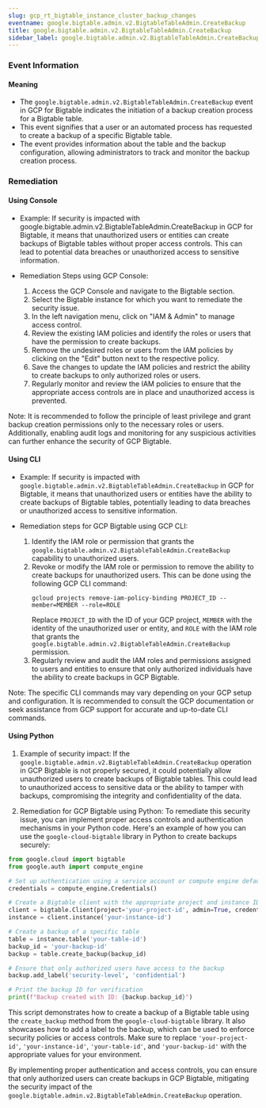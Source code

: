 ```yaml
--- 
slug: gcp_rt_bigtable_instance_cluster_backup_changes
eventname: google.bigtable.admin.v2.BigtableTableAdmin.CreateBackup
title: google.bigtable.admin.v2.BigtableTableAdmin.CreateBackup
sidebar_label: google.bigtable.admin.v2.BigtableTableAdmin.CreateBackup
---
```

                       
### Event Information

#### Meaning

- The `google.bigtable.admin.v2.BigtableTableAdmin.CreateBackup` event in GCP for Bigtable indicates the initiation of a backup creation process for a Bigtable table.
- This event signifies that a user or an automated process has requested to create a backup of a specific Bigtable table.
- The event provides information about the table and the backup configuration, allowing administrators to track and monitor the backup creation process.

### Remediation

#### Using Console

- Example: If security is impacted with google.bigtable.admin.v2.BigtableTableAdmin.CreateBackup in GCP for Bigtable, it means that unauthorized users or entities can create backups of Bigtable tables without proper access controls. This can lead to potential data breaches or unauthorized access to sensitive information.

- Remediation Steps using GCP Console:
  1. Access the GCP Console and navigate to the Bigtable section.
  2. Select the Bigtable instance for which you want to remediate the security issue.
  3. In the left navigation menu, click on "IAM & Admin" to manage access control.
  4. Review the existing IAM policies and identify the roles or users that have the permission to create backups.
  5. Remove the undesired roles or users from the IAM policies by clicking on the "Edit" button next to the respective policy.
  6. Save the changes to update the IAM policies and restrict the ability to create backups to only authorized roles or users.
  7. Regularly monitor and review the IAM policies to ensure that the appropriate access controls are in place and unauthorized access is prevented.

Note: It is recommended to follow the principle of least privilege and grant backup creation permissions only to the necessary roles or users. Additionally, enabling audit logs and monitoring for any suspicious activities can further enhance the security of GCP Bigtable.

#### Using CLI

- Example: If security is impacted with `google.bigtable.admin.v2.BigtableTableAdmin.CreateBackup` in GCP for Bigtable, it means that unauthorized users or entities have the ability to create backups of Bigtable tables, potentially leading to data breaches or unauthorized access to sensitive information.

- Remediation steps for GCP Bigtable using GCP CLI:
  1. Identify the IAM role or permission that grants the `google.bigtable.admin.v2.BigtableTableAdmin.CreateBackup` capability to unauthorized users.
  2. Revoke or modify the IAM role or permission to remove the ability to create backups for unauthorized users. This can be done using the following GCP CLI command:
     ```
     gcloud projects remove-iam-policy-binding PROJECT_ID --member=MEMBER --role=ROLE
     ```
     Replace `PROJECT_ID` with the ID of your GCP project, `MEMBER` with the identity of the unauthorized user or entity, and `ROLE` with the IAM role that grants the `google.bigtable.admin.v2.BigtableTableAdmin.CreateBackup` permission.
  3. Regularly review and audit the IAM roles and permissions assigned to users and entities to ensure that only authorized individuals have the ability to create backups in GCP Bigtable.

Note: The specific CLI commands may vary depending on your GCP setup and configuration. It is recommended to consult the GCP documentation or seek assistance from GCP support for accurate and up-to-date CLI commands.

#### Using Python

1. Example of security impact: If the `google.bigtable.admin.v2.BigtableTableAdmin.CreateBackup` operation in GCP Bigtable is not properly secured, it could potentially allow unauthorized users to create backups of Bigtable tables. This could lead to unauthorized access to sensitive data or the ability to tamper with backups, compromising the integrity and confidentiality of the data.

2. Remediation for GCP Bigtable using Python: To remediate this security issue, you can implement proper access controls and authentication mechanisms in your Python code. Here's an example of how you can use the `google-cloud-bigtable` library in Python to create backups securely:

```python
from google.cloud import bigtable
from google.auth import compute_engine

# Set up authentication using a service account or compute engine default credentials
credentials = compute_engine.Credentials()

# Create a Bigtable client with the appropriate project and instance ID
client = bigtable.Client(project='your-project-id', admin=True, credentials=credentials)
instance = client.instance('your-instance-id')

# Create a backup of a specific table
table = instance.table('your-table-id')
backup_id = 'your-backup-id'
backup = table.create_backup(backup_id)

# Ensure that only authorized users have access to the backup
backup.add_label('security-level', 'confidential')

# Print the backup ID for verification
print(f"Backup created with ID: {backup.backup_id}")
```

This script demonstrates how to create a backup of a Bigtable table using the `create_backup` method from the `google-cloud-bigtable` library. It also showcases how to add a label to the backup, which can be used to enforce security policies or access controls. Make sure to replace `'your-project-id'`, `'your-instance-id'`, `'your-table-id'`, and `'your-backup-id'` with the appropriate values for your environment.

By implementing proper authentication and access controls, you can ensure that only authorized users can create backups in GCP Bigtable, mitigating the security impact of the `google.bigtable.admin.v2.BigtableTableAdmin.CreateBackup` operation.


 